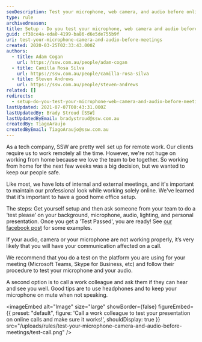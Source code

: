```yaml
---
seoDescription: Test your microphone, web camera, and audio before online meetings to ensure a professional presentation.
type: rule
archivedreason:
title: Setup - Do you test your microphone, web camera and audio before meetings?
guid: cf38ce4a-eda0-4199-ba86-d6e5de755b9f
uri: test-your-microphone-camera-and-audio-before-meetings
created: 2020-03-25T02:33:43.000Z
authors:
  - title: Adam Cogan
    url: https://ssw.com.au/people/adam-cogan
  - title: Camilla Rosa Silva
    url: https://ssw.com.au/people/camilla-rosa-silva
  - title: Steven Andrews
    url: https://ssw.com.au/people/steven-andrews
related: []
redirects:
  - setup-do-you-test-your-microphone-web-camera-and-audio-before-meetings
lastUpdated: 2021-07-07T00:43:31.000Z
lastUpdatedBy: Brady Stroud [SSW]
lastUpdatedByEmail: bradystroud@ssw.com.au
createdBy: TiagoAraujo
createdByEmail: TiagoAraujo@ssw.com.au
---
```


As a tech company, SSW are pretty well set up for remote work. Our clients require us to work remotely all the time. However, we're not huge on working from home because we love the team to be together. So working from home for the next few weeks was a big decision, but we wanted to keep our people safe.

Like most, we have lots of internal and external meetings, and it's important to maintain our professional look while working solely online. We've learned that it's important to have a good home office setup.

The steps: Get yourself setup and then ask someone from your team to do a ‘test please’ on your background, microphone, audio, lighting, and personal presentation. Once you get a 'Test Passed', you are ready!
See [our facebook post](https://m.facebook.com/SSW.page/photos/a.334643903218918/3488762864473657/?type=3) for some examples.

If your audio, camera or your microphone are not working properly, it’s very likely that you will have your communication affected on a call.

We recommend that you do a test on the platform you are using for your meeting (Microsoft Teams, Skype for Business, etc) and follow their procedure to test your microphone and your audio.

A second option is to call a work colleague and ask them if they can hear and see you well. Good tips are to use headphones and to keep your microphone on mute when not speaking.


<imageEmbed
  alt="Image"
  size="large"
  showBorder={false}
  figureEmbed={{
    preset: "default",
    figure: 'Call a work colleague to test your presentation on online calls and make sure it works!',
    shouldDisplay: true
  }}
  src="/uploads/rules/test-your-microphone-camera-and-audio-before-meetings/test-call.png"
/>
